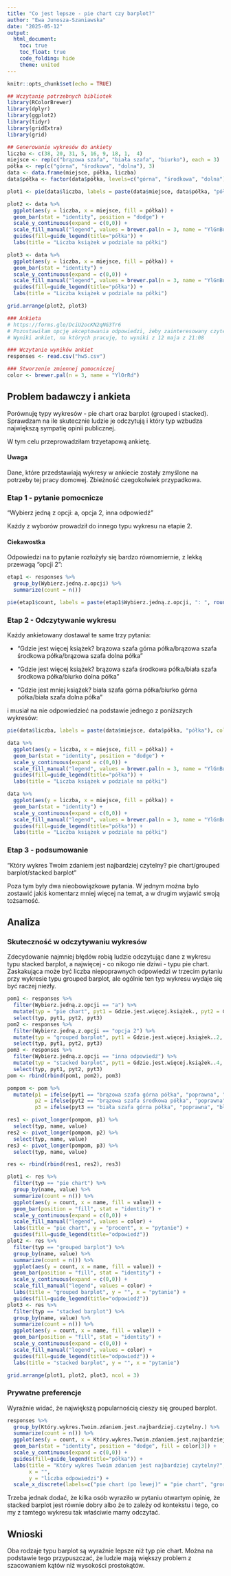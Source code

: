 ---
title: "Co jest lepsze - pie chart czy barplot?"
author: "Ewa Junosza-Szaniawska"
date: "2025-05-12"
output: 
  html_document:
    toc: true
    toc_float: true
    code_folding: hide
    theme: united
---

```{r setup, include=FALSE}
knitr::opts_chunk$set(echo = TRUE)

## Wczytanie potrzebnych bibliotek
library(RColorBrewer)
library(dplyr)
library(ggplot2)
library(tidyr)
library(gridExtra)
library(grid)

## Generowanie wykresów do ankiety
liczba <- c(38, 20, 31, 5, 16, 9, 18, 1,  4)
miejsce <- rep(c("brązowa szafa", "biała szafa", "biurko"), each = 3)
półka <- rep(c("górna", "środkowa", "dolna"), 3)
data <- data.frame(miejsce, półka, liczba)
data$półka <- factor(data$półka, levels=c("górna", "środkowa", "dolna"))

plot1 <- pie(data$liczba, labels = paste(data$miejsce, data$półka, "półka"), col=brewer.pal(n = 9, name = "YlGnBu"), main = "Liczba książek w podziale na półki")

plot2 <- data %>%
  ggplot(aes(y = liczba, x = miejsce, fill = półka)) +
  geom_bar(stat = "identity", position = "dodge") +
  scale_y_continuous(expand = c(0,0)) +
  scale_fill_manual("legend", values = brewer.pal(n = 3, name = "YlGnBu")) +
  guides(fill=guide_legend(title="półka")) +
  labs(title = "Liczba książek w podziale na półki")

plot3 <- data %>% 
  ggplot(aes(y = liczba, x = miejsce, fill = półka)) +
  geom_bar(stat = "identity") +
  scale_y_continuous(expand = c(0,0)) +
  scale_fill_manual("legend", values = brewer.pal(n = 3, name = "YlGnBu")) +
  guides(fill=guide_legend(title="półka")) +
  labs(title = "Liczba książek w podziale na półki")

grid.arrange(plot2, plot3)

### Ankieta
# https://forms.gle/DciU2ocKN2qNG3Tr6
# Pozostawiłam opcję akceptowania odpowiedzi, żeby zainteresowany czytelnik mógł przejść sam przez proces bycia ankietowanym
# Wyniki ankiet, na których pracuję, to wyniki z 12 maja z 21:08

### Wczytanie wyników ankiet
responses <- read.csv("hw5.csv")

### Stworzenie zmiennej pomocniczej
color <- brewer.pal(n = 3, name = "YlOrRd")
```

## Problem badawczy i ankieta

Porównuję typy wykresów - pie chart oraz barplot (grouped i stacked). Sprawdzam na ile skutecznie ludzie je odczytują i który typ wzbudza największą sympatię opinii publicznej.

W tym celu przeprowadziłam trzyetapową ankietę.

#### Uwaga

Dane, które przedstawiają wykresy w ankiecie zostały zmyślone na potrzeby tej pracy domowej. Zbieżność czegokolwiek przypadkowa.

### Etap 1 - pytanie pomocnicze
"Wybierz jedną z opcji: a, opcja 2, inna odpowiedź"

Każdy z wyborów prowadził do innego typu wykresu na etapie 2.

#### Ciekawostka

Odpowiedzi na to pytanie rozłożyły się bardzo równomiernie, z lekką przewagą "opcji 2":

```{r etap1}
etap1 <- responses %>% 
  group_by(Wybierz.jedną.z.opcji) %>% 
  summarize(count = n())

pie(etap1$count, labels = paste(etap1$Wybierz.jedną.z.opcji, ": ", round(etap1$count/56*100,1), "%", sep=''), col = color)
```

### Etap 2 - Odczytywanie wykresu

Każdy ankietowany dostawał te same trzy pytania:

* "Gdzie jest więcej książek?
brązowa szafa górna półka/brązowa szafa środkowa półka/brązowa szafa dolna półka"

* "Gdzie jest więcej książek?
brązowa szafa środkowa półka/biała szafa środkowa półka/biurko dolna półka"

* "Gdzie jest mniej książek?
biała szafa górna półka/biurko górna półka/biała szafa dolna półka"

i musiał na nie odpowiedzieć na podstawie jednego z poniższych wykresów:

```{r plot1}
pie(data$liczba, labels = paste(data$miejsce, data$półka, "półka"), col=brewer.pal(n = 9, name = "YlGnBu"), main = "Liczba książek w podziale na półki")
```

```{r plot2}
data %>%
  ggplot(aes(y = liczba, x = miejsce, fill = półka)) +
  geom_bar(stat = "identity", position = "dodge") +
  scale_y_continuous(expand = c(0,0)) +
  scale_fill_manual("legend", values = brewer.pal(n = 3, name = "YlGnBu")) +
  guides(fill=guide_legend(title="półka")) +
  labs(title = "Liczba książek w podziale na półki")
```

```{r plot3}
data %>% 
  ggplot(aes(y = liczba, x = miejsce, fill = półka)) +
  geom_bar(stat = "identity") +
  scale_y_continuous(expand = c(0,0)) +
  scale_fill_manual("legend", values = brewer.pal(n = 3, name = "YlGnBu")) +
  guides(fill=guide_legend(title="półka")) +
  labs(title = "Liczba książek w podziale na półki")
```

### Etap 3 - podsumowanie

"Który wykres Twoim zdaniem jest najbardziej czytelny?
pie chart/grouped barplot/stacked barplot"

Poza tym były dwa nieobowiązkowe pytania. W jednym można było zostawić jakiś komentarz mniej więcej na temat, a w drugim wyjawić swoją tożsamość.

## Analiza

### Skuteczność w odczytywaniu wykresów

Zdecydowanie najmniej błędów robią ludzie odczytując dane z wykresu typu stacked barplot, a najwięcej - co nikogo nie dziwi - typu pie chart.
Zaskakująca może być liczba niepoprawnych odpowiedzi w trzecim pytaniu przy wykresie typu grouped barplot, ale ogólnie ten typ wykresu wydaje się być raczej niezły.

```{r pom_błędy, include = FALSE}
pom1 <- responses %>% 
  filter(Wybierz.jedną.z.opcji == "a") %>% 
  mutate(typ = "pie chart", pyt1 = Gdzie.jest.więcej.książek., pyt2 = Gdzie.jest.więcej.książek..1, pyt3 = Gdzie.jest.mniej.książek.) %>% 
  select(typ, pyt1, pyt2, pyt3)
pom2 <- responses %>% 
  filter(Wybierz.jedną.z.opcji == "opcja 2") %>% 
  mutate(typ = "grouped barplot", pyt1 = Gdzie.jest.więcej.książek..2, pyt2 = Gdzie.jest.więcej.książek..3, pyt3 = Gdzie.jest.mniej.książek..1) %>% 
  select(typ, pyt1, pyt2, pyt3)
pom3 <- responses %>% 
  filter(Wybierz.jedną.z.opcji == "inna odpowiedź") %>% 
  mutate(typ = "stacked barplot", pyt1 = Gdzie.jest.więcej.książek..4, pyt2 = Gdzie.jest.więcej.książek..5, pyt3 = Gdzie.jest.mniej.książek..2) %>% 
  select(typ, pyt1, pyt2, pyt3)
pom <- rbind(rbind(pom1, pom2), pom3)
```

```{r błędy, message = FALSE}
pompom <- pom %>% 
  mutate(p1 = ifelse(pyt1 == "brązowa szafa górna półka", "poprawna", "błędna"),
         p2 = ifelse(pyt2 == "brązowa szafa środkowa półka", "poprawna", "błędna"),
         p3 = ifelse(pyt3 == "biała szafa górna półka", "poprawna", "błędna"))

res1 <- pivot_longer(pompom, p1) %>%
  select(typ, name, value)
res2 <- pivot_longer(pompom, p2) %>%
  select(typ, name, value)
res3 <- pivot_longer(pompom, p3) %>%
  select(typ, name, value)

res <- rbind(rbind(res1, res2), res3)

plot1 <- res %>% 
  filter(typ == "pie chart") %>% 
  group_by(name, value) %>% 
  summarize(count = n()) %>% 
  ggplot(aes(y = count, x = name, fill = value)) +
  geom_bar(position = "fill", stat = "identity") +
  scale_y_continuous(expand = c(0,0)) +
  scale_fill_manual("legend", values = color) +
  labs(title = "pie chart", y = "procent", x = "pytanie") +
  guides(fill=guide_legend(title="odpowiedź")) 
plot2 <- res %>% 
  filter(typ == "grouped barplot") %>% 
  group_by(name, value) %>% 
  summarize(count = n()) %>% 
  ggplot(aes(y = count, x = name, fill = value)) +
  geom_bar(position = "fill", stat = "identity") +
  scale_y_continuous(expand = c(0,0)) +
  scale_fill_manual("legend", values = color) +
  labs(title = "grouped barplot", y = "", x = "pytanie") +
  guides(fill=guide_legend(title="odpowiedź")) 
plot3 <- res %>% 
  filter(typ == "stacked barplot") %>% 
  group_by(name, value) %>% 
  summarize(count = n()) %>% 
  ggplot(aes(y = count, x = name, fill = value)) +
  geom_bar(position = "fill", stat = "identity") +
  scale_y_continuous(expand = c(0,0)) +
  scale_fill_manual("legend", values = color) +
  guides(fill=guide_legend(title="odpowiedź")) +
  labs(title = "stacked barplot", y = "", x = "pytanie")

grid.arrange(plot1, plot2, plot3, ncol = 3)
```

### Prywatne preferencje

Wyraźnie widać, że największą popularnością cieszy się grouped barplot.

```{r preferencje}
responses %>% 
  group_by(Który.wykres.Twoim.zdaniem.jest.najbardziej.czytelny.) %>% 
  summarize(count = n()) %>% 
  ggplot(aes(y = count, x = Który.wykres.Twoim.zdaniem.jest.najbardziej.czytelny.)) +
  geom_bar(stat = "identity", position = "dodge", fill = color[3]) +
  scale_y_continuous(expand = c(0,0)) +
  guides(fill=guide_legend(title="półka")) +
  labs(title = "Który wykres Twoim zdaniem jest najbardziej czytelny?",
       x = "",
       y = "liczba odpowiedzi") +
  scale_x_discrete(labels=c("pie chart (po lewej)" = "pie chart", "grouped barplot (po prawej, na górze)" = "grouped barplot", "stacked barplot (po prawej, na dole)" = "stacked barplot"))
```

Trzeba jednak dodać, że kilka osób wyraziło w pytaniu otwartym opinię, że stacked barplot jest równie dobry albo że to zależy od kontekstu i tego, co my z tamtego wykresu tak właściwie mamy odczytać.

## Wnioski

Oba rodzaje typu barplot są wyraźnie lepsze niż typ pie chart. Można na podstawie tego przypuszczać, że ludzie mają większy problem z szacowaniem kątów niż wysokości prostokątów.
